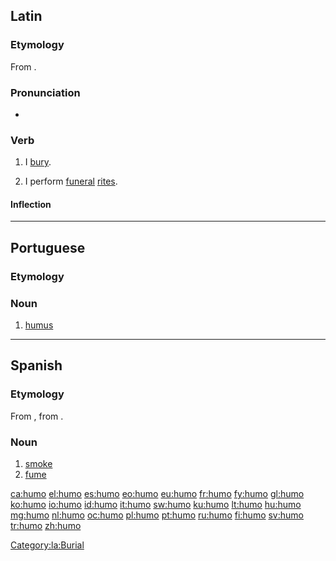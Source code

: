 ==Latin==

===Etymology===
From {{term|humus||soil|lang=la}}.

===Pronunciation===
* {{a|Classical}} {{IPA|/ˈhu.moː/|lang=la}}

===Verb===
{{la-verb|humo|humō|humare|humāre|humavi|humāvī|humatum|humātum}}

# I [[bury]].
# {{context|figuratively}} I perform [[funeral]] [[rites]].

====Inflection====
{{la-conj-1st|hum|humāv|humāt|11=hum|22=humav|33=humat}}
[[Category:la:Burial]]
----
==Portuguese==
{{rfp|lang=pt}}
===Etymology===
{{rfe|lang=pt}}

===Noun===
{{pt-noun|m}}

# [[humus]] {{rfgloss|lang=pt}}

----

==Spanish==
{{rfp|lang=es}}
===Etymology===
From {{etyl|la|es}} {{term|fumus|fūmus|lang=la}}, from {{etyl|ine-pro|es}} {{recons|dʰuh₂mós||lang=ine-pro}}.

===Noun===
{{es-noun|m}}

# [[smoke]]
# [[fume]]

[[ca:humo]]
[[el:humo]]
[[es:humo]]
[[eo:humo]]
[[eu:humo]]
[[fr:humo]]
[[fy:humo]]
[[gl:humo]]
[[ko:humo]]
[[io:humo]]
[[id:humo]]
[[it:humo]]
[[sw:humo]]
[[ku:humo]]
[[lt:humo]]
[[hu:humo]]
[[mg:humo]]
[[nl:humo]]
[[oc:humo]]
[[pl:humo]]
[[pt:humo]]
[[ru:humo]]
[[fi:humo]]
[[sv:humo]]
[[tr:humo]]
[[zh:humo]]